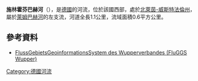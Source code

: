{{Onesource|time=2020-08-13T04:46:30+00:00}}
{{Coord|51.044753|N|7.089543|E|display=title}}

'''施林霍芬巴赫河'''（{{lang-de|Schlinghofer Bach}}），是[[德國|德國]]的河流，位於該國西部，處於[[北萊茵-威斯特法倫州|北萊茵-威斯特法倫州]]，屬於[[萊姆巴赫河_(丁恩河支流)|萊姆巴赫河]]的左支流，河道全長1.1公里，流域面積0.6平方公里。

==參考資料==
* [http://fluggs.wupperverband.de FlussGebietsGeoinformationsSystem des Wupperverbandes (FluGGS Wupper)] {{Wayback|url=http://fluggs.wupperverband.de/ |date=20160303182641 }}

{{Germany-geo-stub}}
[[Category:德國河流|Category:德國河流]]